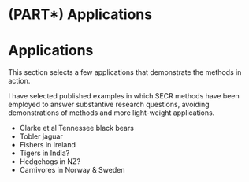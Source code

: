 # (PART\*) Applications {-} 

# Applications

This section selects a few applications that demonstrate the methods in action.

I have selected published examples in which SECR methods have been employed to answer substantive research questions, avoiding demonstrations of methods and more light-weight applications.

* Clarke et al Tennessee black bears
* Tobler jaguar
* Fishers in Ireland
* Tigers in India?
* Hedgehogs in NZ?
* Carnivores in Norway \& Sweden

